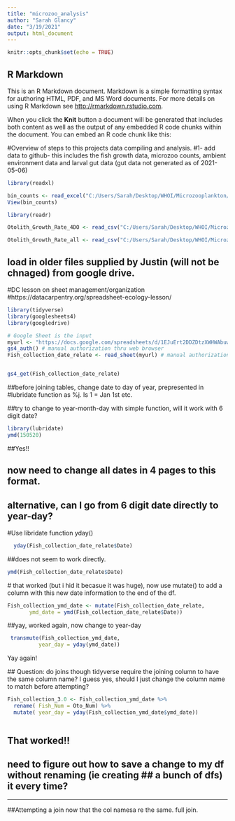 ```yaml
---
title: "microzoo_analysis"
author: "Sarah Glancy"
date: "3/19/2021"
output: html_document
---
```


```r
knitr::opts_chunk$set(echo = TRUE)
```

## R Markdown

This is an R Markdown document. Markdown is a simple formatting syntax for authoring HTML, PDF, and MS Word documents. For more details on using R Markdown see <http://rmarkdown.rstudio.com>.

When you click the **Knit** button a document will be generated that includes both content as well as the output of any embedded R code chunks within the document. You can embed an R code chunk like this:

#Overview of steps to this projects data compiling and analysis. 
#1- add data to github- this includes the fish growth data, microzoo counts, ambient environment data and larval gut data (gut data not generated as of 2021-05-06)

```r

library(readxl)

bin_counts <- read_excel("C:/Users/Sarah/Desktop/WHOI/Microzooplankton/binCounts_20210506.xlsx")
View(bin_counts)

library(readr)

Otolith_Growth_Rate_4DO <- read_csv("C:/Users/Sarah/Desktop/WHOI/Microzooplankton/Otolith_Growth_Rate_4DO.csv")

Otolith_Growth_Rate_all <- read_csv("C:/Users/Sarah/Desktop/WHOI/Microzooplankton/Otolith_Growth_Rate_all.csv")

```

## load in older files supplied by Justin (will not be chnaged) from google drive. 

#DC lesson on sheet management/organization
#https://datacarpentry.org/spreadsheet-ecology-lesson/

```r
library(tidyverse)
library(googlesheets4)
library(googledrive)

# Google Sheet is the input
myurl <- "https://docs.google.com/spreadsheets/d/1EJuErt2DDZDtzXWHWAbuwS9ptBaA1lkPDLeeiBQg-KU/edit?usp=sharing" # url for googlesheet
gs4_auth() # manual authorization thru web browser
Fish_collection_date_relate <- read_sheet(myurl) # manual authorization thru web browser


gs4_get(Fish_collection_date_relate)

```

##before joining tables, change date to day of year, prepresented in #lubridate function as %j. Is 1 = Jan 1st etc. 

##try to change to year-month-day with simple function, will it work with 6 digit date?
```r
library(lubridate)
ymd(150520)
```

##Yes!!

## now need to change all dates in 4 pages to this format. 
## alternative, can I go from 6 digit date directly to year-day?
     

#Use libridate function yday() 

```r
  yday(Fish_collection_date_relate$Date)
```
  ##does not seem to work directly.
  
```r

ymd(Fish_collection_date_relate$Date)
```
  # that worked (but i hid it becasue it was huge), now use mutate() to add a column with this new date information to the end of the df. 
  
```r
Fish_collection_ymd_date <- mutate(Fish_collection_date_relate, 
       ymd_date = ymd(Fish_collection_date_relate$Date))
```
  ##yay, worked again, now change to year-day
  
```r

 transmute(Fish_collection_ymd_date, 
          year_day = yday(ymd_date))
```
  Yay again!
  
  ## Question: do joins though tidyverse require the joining column to have the same column name? I guess yes, should I just change the column name to match before attempting?
  
```r
Fish_collection_3.0 <- Fish_collection_ymd_date %>%
  rename( Fish_Num = Oto_Num) %>% 
  mutate( year_day = yday(Fish_collection_ymd_date$ymd_date))
  

```
  
## That worked!!
## need to figure out how to save a change to my df without renaming (ie creating ## a bunch of dfs) it every time? 

-----------------------------------------------

##Attempting a join now that the col namesa re the same. full join. 



